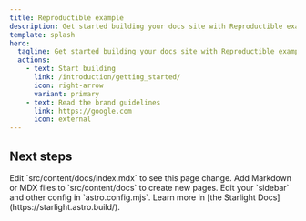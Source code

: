 ```yaml
---
title: Reproductible example
description: Get started building your docs site with Reproductible example.
template: splash
hero:
  tagline: Get started building your docs site with Reproductible example.
  actions:
    - text: Start building
      link: /introduction/getting_started/
      icon: right-arrow
      variant: primary
    - text: Read the brand guidelines
      link: https://google.com
      icon: external
---
```



## Next steps

<CardGrid stagger>
	<Card title="Update content" icon="pencil">
		Edit `src/content/docs/index.mdx` to see this page change.
	</Card>
	<Card title="Add new content" icon="add-document">
		Add Markdown or MDX files to `src/content/docs` to create new pages.
	</Card>
	<Card title="Configure your site" icon="setting">
		Edit your `sidebar` and other config in `astro.config.mjs`.
	</Card>
	<Card title="Read the docs" icon="open-book">
		Learn more in [the Starlight Docs](https://starlight.astro.build/).
	</Card>
</CardGrid>
